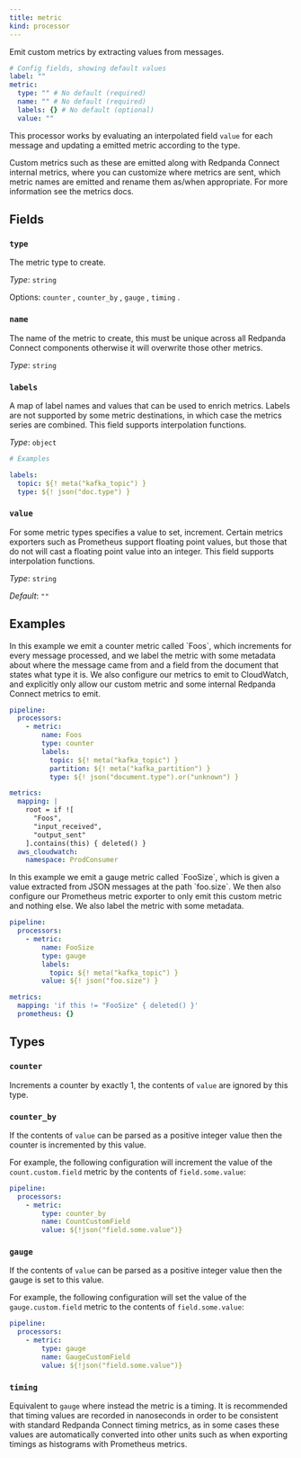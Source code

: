 ```yaml
---
title: metric
kind: processor
---
```


Emit custom metrics by extracting values from messages.

```yml
# Config fields, showing default values
label: ""
metric:
  type: "" # No default (required)
  name: "" # No default (required)
  labels: {} # No default (optional)
  value: ""
```

This processor works by evaluating an interpolated field `value` for each message and updating a emitted metric according to the  type.

Custom metrics such as these are emitted along with Redpanda Connect internal metrics, where you can customize where metrics are sent, which metric names are emitted and rename them as/when appropriate. For more information see the metrics docs.

## Fields

### `type`

The metric  type to create.


*Type*: `string`


Options:
`counter`
, `counter_by`
, `gauge`
, `timing`
.

### `name`

The name of the metric to create, this must be unique across all Redpanda Connect components otherwise it will overwrite those other metrics.


*Type*: `string`


### `labels`

A map of label names and values that can be used to enrich metrics. Labels are not supported by some metric destinations, in which case the metrics series are combined.
This field supports interpolation functions.


*Type*: `object`


```yml
# Examples

labels:
  topic: ${! meta("kafka_topic") }
  type: ${! json("doc.type") }
```

### `value`

For some metric types specifies a value to set, increment. Certain metrics exporters such as Prometheus support floating point values, but those that do not will cast a floating point value into an integer.
This field supports interpolation functions.


*Type*: `string`

*Default*: `""`

## Examples

<Tabs>
<TabItem label="Counter">
In this example we emit a counter metric called `Foos`, which increments for every message processed, and we label the metric with some metadata about where the message came from and a field from the document that states what type it is. We also configure our metrics to emit to CloudWatch, and explicitly only allow our custom metric and some internal Redpanda Connect metrics to emit.

```yaml
pipeline:
  processors:
    - metric:
        name: Foos
        type: counter
        labels:
          topic: ${! meta("kafka_topic") }
          partition: ${! meta("kafka_partition") }
          type: ${! json("document.type").or("unknown") }

metrics:
  mapping: |
    root = if ![
      "Foos",
      "input_received",
      "output_sent"
    ].contains(this) { deleted() }
  aws_cloudwatch:
    namespace: ProdConsumer
```

</TabItem>
<TabItem label="Gauge">
In this example we emit a gauge metric called `FooSize`, which is given a value extracted from JSON messages at the path `foo.size`. We then also configure our Prometheus metric exporter to only emit this custom metric and nothing else. We also label the metric with some metadata.

```yaml
pipeline:
  processors:
    - metric:
        name: FooSize
        type: gauge
        labels:
          topic: ${! meta("kafka_topic") }
        value: ${! json("foo.size") }

metrics:
  mapping: 'if this != "FooSize" { deleted() }'
  prometheus: {}
```

</TabItem>
</Tabs>

## Types

### `counter`

Increments a counter by exactly 1, the contents of `value` are ignored
by this type.

### `counter_by`

If the contents of `value` can be parsed as a positive integer value
then the counter is incremented by this value.

For example, the following configuration will increment the value of the
`count.custom.field` metric by the contents of `field.some.value`:

```yaml
pipeline:
  processors:
    - metric:
        type: counter_by
        name: CountCustomField
        value: ${!json("field.some.value")}
```

### `gauge`

If the contents of `value` can be parsed as a positive integer value
then the gauge is set to this value.

For example, the following configuration will set the value of the
`gauge.custom.field` metric to the contents of `field.some.value`:

```yaml
pipeline:
  processors:
    - metric:
        type: gauge
        name: GaugeCustomField
        value: ${!json("field.some.value")}
```

### `timing`

Equivalent to `gauge` where instead the metric is a timing. It is recommended that timing values are recorded in nanoseconds in order to be consistent with standard Redpanda Connect timing metrics, as in some cases these values are automatically converted into other units such as when exporting timings as histograms with Prometheus metrics.

